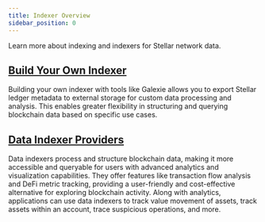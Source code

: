```yaml
---
title: Indexer Overview
sidebar_position: 0
---
```


Learn more about indexing and indexers for Stellar network data.

## [Build Your Own Indexer](./build-your-own/README.mdx)

Building your own indexer with tools like Galexie allows you to export Stellar ledger metadata to external storage for custom data processing and analysis. This enables greater flexibility in structuring and querying blockchain data based on specific use cases.

## [Data Indexer Providers](./indexer-providers/indexer-providers.mdx)

Data indexers process and structure blockchain data, making it more accessible and queryable for users with advanced analytics and visualization capabilities. They offer features like transaction flow analysis and DeFi metric tracking, providing a user-friendly and cost-effective alternative for exploring blockchain activity. Along with analytics, applications can use data indexers to track value movement of assets, track assets within an account, trace suspicious operations, and more.
